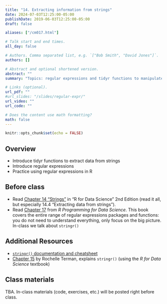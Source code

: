```yaml
---
title: "14. Extracting information from strings"
date: 2024-07-03T12:25:00-05:00
publishDate: 2019-06-03T12:25:00-05:00
draft: false

aliases: ["/cm017.html"]

# Talk start and end times.
all_day: false

# Authors. Comma separated list, e.g. `["Bob Smith", "David Jones"]`.
authors: []

# Abstract and optional shortened version.
abstract: ""
summary: "Topics: regular expressions and tidyr functions to manipulate strings."

# Links (optional).
url_pdf: ""
#url_slides: "/slides/regular-expr/"
url_video: ""
url_code: ""

# Does the content use math formatting?
math: false
---
```


```r
knitr::opts_chunk$set(echo = FALSE)
```


## Overview

* Introduce tidyr functions to extract data from strings
* Introduce regular expressions
* Practice using regular expressions in R


## Before class

* Read [Chapter 14 "Strings"](https://r4ds.hadley.nz/strings) in "R for Data Science" 2nd Edition (read it all, but especially 14.4 "Extracting data from strings").
* Read [Chapter 17](https://bookdown.org/rdpeng/rprogdatascience/regular-expressions.html#the-stringr-package) from *R Programming for Data Science*. This book covers the entire range of regular expressions packages and functions: you do not need to understand everything, only focus on the big picture. In-class we talk about `stringr()`


## Additional Resources

* [`stringr()` documentation and cheatsheet](https://stringr.tidyverse.org/)
* [Chapter 15](https://plsc-31101.github.io/course/strings-and-regular-expressions.html#applying-regex) by Rochelle Terman, explains `stringr()` (using the *R for Data Science* textbook)  


## Class materials 

TBA. In-class materials (code, exercises, etc.) will be posted right before class.

<!--
Run the code below in your console to download today’s in-class exercises: `usethis::use_course("css-materials/regular-expr")`
-->
